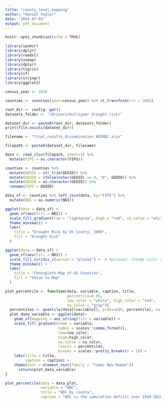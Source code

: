```yaml
---
title: "county_level_mapping"
author: "Daniel Vogler"
date: "2024-07-03"
output: pdf_document
---
```


```r
knitr::opts_chunk$set(echo = TRUE)
```

```r
library(ipumsr)
library(dplyr)
library(readxl)
library(usmap)
library(dplyr)
library(tigris)
library(sf)
library(stringr)
library(ggplot2)
```

```r
census_year <- 2020

counties <- counties(year=census_year) %>% st_transform(crs = 3082)
```

```r
root_dir <- config::get()
datasets_folder <- "/Drivers/multiyear drought risk/"

dataset_dir <- paste0(root_dir, datasets_folder)
print(file.exists(dataset_dir))

filename <- "final_results_dissemination_NDINDC.xlsx"

filepath <- paste0(dataset_dir, filename)

data <- read_xlsx(filepath, sheet=1) %>% 
  mutate(FIPS = as.character(FIPS))
```

```r
counties <- counties %>% 
  mutate(GEOID = str_trim(GEOID)) %>%
  mutate(GEOID = ifelse(nchar(GEOID) == 0, "0", GEOID)) %>%
  mutate(GEOID = as.character(GEOID)) %>% 
  rename(FIPS = GEOID)
```

```r
data_sf <- counties %>% left_join(data, by="FIPS") %>% 
  mutate(NDI = as.numeric(NDI))
```

```r
ggplot(data = data_sf) +
  geom_sf(aes(fill = NDI)) +
  scale_fill_gradient(low = "lightgrey", high = "red", na.value = "white") +
  theme_minimal() +
  labs(
    title = "Drought Risk by US County, 2009",
    fill = "Drought Risk"
  )
```

```r
ggplot(data = data_sf) +
  geom_sf(aes(fill = NDI)) +
  scale_fill_viridis_c(option = "plasma") +  # Optional: Change color scale
  theme_minimal() +
  labs(
    title = "Choropleth Map of US Counties",
    fill = "Value to Map"
  )
```

```r
plot_percentile <- function(data, variable, caption, title,
                            percentile=0.95,
                            low_color = "white", high_color = "red",
                            na_color = "gray"){
  percentiles <- quantile(data[[variable]], probs=c(0, percentile), na.rm=TRUE)
  plot_data_variable <- ggplot(data)+
    geom_sf(mapping = aes_string(fill = variable)) +
    scale_fill_gradient(name = variable,
                        label = scales::comma_format(),
                        low=low_color,
                        high=high_color,
                        na.value = na_color,
                        limits = percentiles,
                        breaks = scales::pretty_breaks(n = 5)) +
    labs(title = title,
         caption = caption) +
    theme(text = element_text(family = "Times New Roman"))
      return(plot_data_variable)
}

plot_percentile(data = data_plot,
                variable = "NDC",
                title = "NDC by county",
                caption = "NDC is the cumulative deficit over 1949-2010.")
```